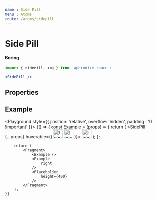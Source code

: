 ```yaml
---
name : Side Pill
menu : Atoms
route: /atoms/sidepill
---
```



# Side Pill
#### Boring

```jsx
import { SidePill, Img } from 'aphrodite-react';

<SidePill />
```

## Properties
<Props of={SidePill} />

## Example
<Playground style={{
        position: 'relative',
        overflow: 'hidden',
        padding : '0 !important'
    }}>
    {() => {
        const Example = (props) => {
            return (
                <SidePill
                    {...props}
                    hoverable={(
                        <Fragment>
                            <Img
                                loading="lazy"
                                width="30"
                                height="30"
                                alt="logo"
                                src="https://placehold.it/30/ff0000"
                            />
                            <Img
                                loading="lazy"
                                width="30"
                                height="30"
                                alt="logo"
                                src="https://placehold.it/30/ff0000"
                            />
                        </Fragment>
                    )}>
                    <Img
                        loading="lazy"
                        width="30"
                        height="30"
                        alt="logo"
                        src="https://placehold.it/30"
                    />
                </SidePill>
            );
        };

        return (
            <Fragment>
                <Example />
                <Example
                    right
                />
                <Placeholder
                    height={400}
                />
            </Fragment>
        );
    }}
</Playground>
